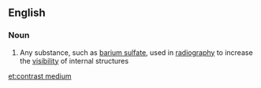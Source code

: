==English==

===Noun===
{{wikipedia}}
{{en-noun|sg=[[contrast]] [[medium]]|contrast media}}

#{{medicine}} Any substance, such as [[barium sulfate]], used in [[radiography]] to increase the [[visibility]] of internal structures

[[et:contrast medium]]